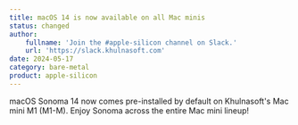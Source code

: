 ```yaml
---
title: macOS 14 is now available on all Mac minis
status: changed
author:
    fullname: 'Join the #apple-silicon channel on Slack.'
    url: 'https://slack.khulnasoft.com'
date: 2024-05-17
category: bare-metal
product: apple-silicon
---
```


macOS Sonoma 14 now comes pre-installed by default on Khulnasoft's Mac mini M1 (M1-M). Enjoy Sonoma across the entire Mac mini lineup!

